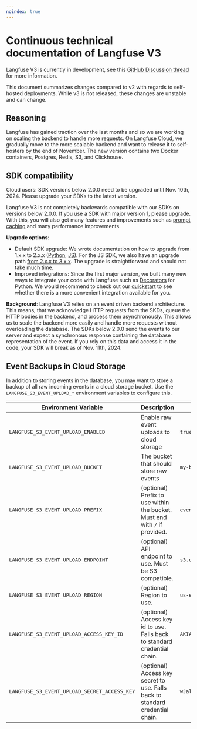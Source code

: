 ```yaml
---
noindex: true
---
```


# Continuous technical documentation of Langfuse V3

Langfuse V3 is currently in development, see this [GitHub Discussion thread](https://github.com/orgs/langfuse/discussions/1902) for more information.

This document summarizes changes compared to v2 with regards to self-hosted deployments. While v3 is not released, these changes are unstable and can change.

## Reasoning

Langfuse has gained traction over the last months and so we are working on scaling the backend to handle more requests. On Langfuse Cloud, we gradually move to the more scalable backend and want to release it to self-hosters by the end of November. The new version contains two Docker containers, Postgres, Redis, S3, and Clickhouse.


## SDK compatibility

<Callout type="warning">
  Cloud users: SDK versions below 2.0.0 need to be upgraded until Nov. 10th, 2024. Please upgrade your SDKs to the latest version.
</Callout>

Langfuse V3 is not completely backwards compatible with our SDKs on versions below 2.0.0. If you use a SDK with major version 1, please upgrade. With this, you will also get many features and improvements such as [prompt caching](https://langfuse.com/changelog/2024-02-05-sdk-level-prompt-caching) and many performance improvements.


**Upgrade options**:
- Default SDK upgrade: We wrote documentation on how to upgrade from 1.x.x to 2.x.x ([Python](https://langfuse.com/docs/sdk/python/low-level-sdk#upgrading-from-v1xx-to-v2xx), [JS](https://langfuse.com/docs/sdk/typescript/guide#upgrade1to2)). For the JS SDK, we also have an upgrade path [from 2.x.x to 3.x.x](https://langfuse.com/docs/sdk/typescript/guide#upgrade2to3). The upgrade is straightforward and should not take much time.
- Improved integrations: Since the first major version, we built many new ways to integrate your code with Langfuse such as [Decorators](https://langfuse.com/docs/sdk/python/decorators) for Python. We would recommend to check out our [quickstart](https://langfuse.com/docs/get-started) to see whether there is a more convenient integration available for you.


**Background**: Langfuse V3 relies on an event driven backend architecture. This means, that we acknowledge HTTP requests from the SKDs, queue the HTTP bodies in the backend, and process them asynchronously. This allows us to scale the backend more easily and handle more requests without overloading the database. The SDKs below 2.0.0 send the events to our server and expect a synchronous response containing the database representation of the event. If you rely on this data and access it in the code, your SDK will break as of Nov. 11th, 2024.

## Event Backups in Cloud Storage

In addition to storing events in the database, you may want to store a backup of all raw incoming events in a cloud storage bucket.
Use the `LANGFUSE_S3_EVENT_UPLOAD_*` environment variables to configure this.

| Environment Variable                         | Description                                                                   | Example                                    |
| -------------------------------------------- | ----------------------------------------------------------------------------- | ------------------------------------------ |
| `LANGFUSE_S3_EVENT_UPLOAD_ENABLED`           | Enable raw event uploads to cloud storage                                     | `true`                                     |
| `LANGFUSE_S3_EVENT_UPLOAD_BUCKET`            | The bucket that should store raw events                                       | `my-bucket`                                |
| `LANGFUSE_S3_EVENT_UPLOAD_PREFIX`            | (optional) Prefix to use within the bucket. Must end with `/` if provided.    | `events/`                                  |
| `LANGFUSE_S3_EVENT_UPLOAD_ENDPOINT`          | (optional) API endpoint to use. Must be S3 compatible.                        | `s3.us-east-1.amazonaws.com`               |
| `LANGFUSE_S3_EVENT_UPLOAD_REGION`            | (optional) Region to use.                                                     | `us-east-1`                                |
| `LANGFUSE_S3_EVENT_UPLOAD_ACCESS_KEY_ID`     | (optional) Access key id to use. Falls back to standard credential chain.     | `AKIAIOSFODNN7EXAMPLE`                     |
| `LANGFUSE_S3_EVENT_UPLOAD_SECRET_ACCESS_KEY` | (optional) Access key secret to use. Falls back to standard credential chain. | `wJalrXUtnFEMI/K7MDENG/bPxRfiCYEXAMPLEKEY` |


